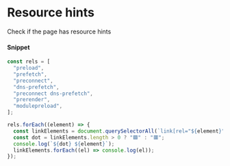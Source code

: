 # Resource hints

Check if the page has resource hints

#### Snippet

```js copy
const rels = [
  "preload",
  "prefetch",
  "preconnect",
  "dns-prefetch",
  "preconnect dns-prefetch",
  "prerender",
  "modulepreload",
];

rels.forEach((element) => {
  const linkElements = document.querySelectorAll(`link[rel="${element}"]`);
  const dot = linkElements.length > 0 ? "🟩" : "🟥";
  console.log(`${dot} ${element}`);
  linkElements.forEach((el) => console.log(el));
});
```

